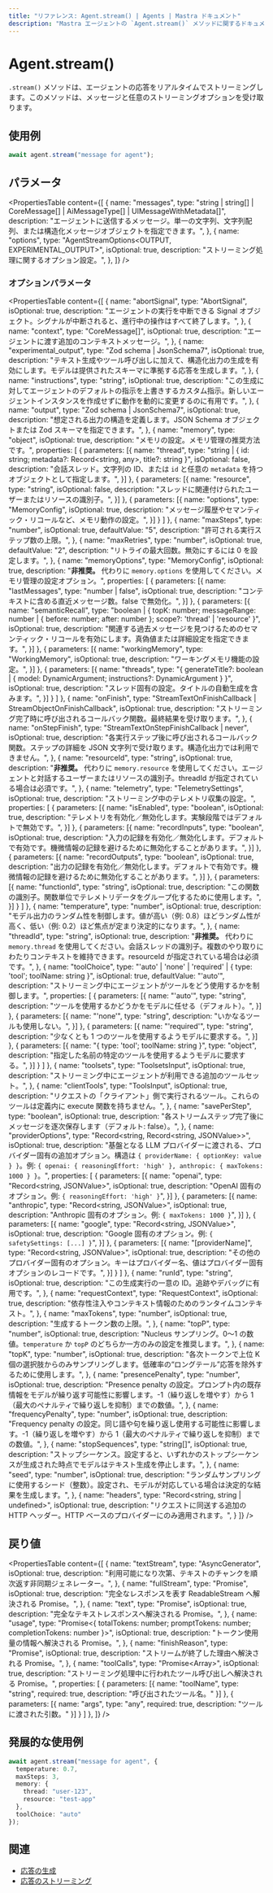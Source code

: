 ```yaml
---
title: "リファレンス: Agent.stream() | Agents | Mastra ドキュメント"
description: "Mastra エージェントの `Agent.stream()` メソッドに関するドキュメント。応答をリアルタイムにストリーミングできます。"
---
```


# Agent.stream()

`.stream()` メソッドは、エージェントの応答をリアルタイムでストリーミングします。このメソッドは、メッセージと任意のストリーミングオプションを受け取ります。

## 使用例

```typescript copy
await agent.stream("message for agent");
```

## パラメータ

<PropertiesTable
  content={[
    {
      name: "messages",
      type: "string | string[] | CoreMessage[] | AiMessageType[] | UIMessageWithMetadata[]",
      description: "エージェントに送信するメッセージ。単一の文字列、文字列配列、または構造化メッセージオブジェクトを指定できます。",
    },
    {
      name: "options",
      type: "AgentStreamOptions<OUTPUT, EXPERIMENTAL_OUTPUT>",
      isOptional: true,
      description: "ストリーミング処理に関するオプション設定。",
    },
  ]}
/>

### オプションパラメータ

<PropertiesTable
  content={[
  {
    name: "abortSignal",
    type: "AbortSignal",
    isOptional: true,
    description:
      "エージェントの実行を中断できる Signal オブジェクト。シグナルが中断されると、進行中の操作はすべて終了します。",
  },
  {
    name: "context",
    type: "CoreMessage[]",
    isOptional: true,
    description: "エージェントに渡す追加のコンテキストメッセージ。",
  },
  {
    name: "experimental_output",
    type: "Zod schema | JsonSchema7",
    isOptional: true,
    description:
      "テキスト生成やツール呼び出しに加えて、構造化出力の生成を有効にします。モデルは提供されたスキーマに準拠する応答を生成します。",
  },
  {
    name: "instructions",
    type: "string",
    isOptional: true,
    description:
      "この生成に対してエージェントのデフォルトの指示を上書きするカスタム指示。新しいエージェントインスタンスを作成せずに動作を動的に変更するのに有用です。",
  },
  {
    name: "output",
    type: "Zod schema | JsonSchema7",
    isOptional: true,
    description:
      "想定される出力の構造を定義します。JSON Schema オブジェクトまたは Zod スキーマを指定できます。",
  },
  {
    name: "memory",
    type: "object",
    isOptional: true,
    description: "メモリの設定。メモリ管理の推奨方法です。",
    properties: [
      {
        parameters: [{
            name: "thread",
            type: "string | { id: string; metadata?: Record<string, any>, title?: string }",
            isOptional: false,
            description: "会話スレッド。文字列の ID、または `id` と任意の `metadata` を持つオブジェクトとして指定します。",
        }]
      },
      {
        parameters: [{
            name: "resource",
            type: "string",
            isOptional: false,
            description: "スレッドに関連付けられたユーザーまたはリソースの識別子。",
        }]
      },
      {
        parameters: [{
            name: "options",
            type: "MemoryConfig",
            isOptional: true,
            description: "メッセージ履歴やセマンティック・リコールなど、メモリ動作の設定。",
        }]
      }
    ]
  },
  {
    name: "maxSteps",
    type: "number",
    isOptional: true,
    defaultValue: "5",
    description: "許可される実行ステップ数の上限。",
  },
  {
    name: "maxRetries",
    type: "number",
    isOptional: true,
    defaultValue: "2",
    description: "リトライの最大回数。無効にするには 0 を設定します。",
  },
  {
    name: "memoryOptions",
    type: "MemoryConfig",
    isOptional: true,
    description:
      "**非推奨。** 代わりに `memory.options` を使用してください。メモリ管理の設定オプション。",
    properties: [
      {
        parameters: [{
          name: "lastMessages",
          type: "number | false",
          isOptional: true,
          description: "コンテキストに含める直近メッセージ数。false で無効化。",
        }]
      },
      {
        parameters: [{
          name: "semanticRecall",
          type: "boolean | { topK: number; messageRange: number | { before: number; after: number }; scope?: 'thread' | 'resource' }",
          isOptional: true,
          description: "関連する過去メッセージを見つけるためのセマンティック・リコールを有効にします。真偽値または詳細設定を指定できます。",
        }]
      },
      {
        parameters: [{
          name: "workingMemory",
          type: "WorkingMemory",
          isOptional: true,
          description: "ワーキングメモリ機能の設定。",
        }]
      },
      {
        parameters: [{
          name: "threads",
          type: "{ generateTitle?: boolean | { model: DynamicArgument<MastraLanguageModel>; instructions?: DynamicArgument<string> } }",
          isOptional: true,
          description: "スレッド固有の設定。タイトルの自動生成を含みます。",
        }]
      }
    ]
  },
  {
    name: "onFinish",
    type: "StreamTextOnFinishCallback<any> | StreamObjectOnFinishCallback<OUTPUT>",
    isOptional: true,
    description:
      "ストリーミング完了時に呼び出されるコールバック関数。最終結果を受け取ります。",
  },
  {
    name: "onStepFinish",
    type: "StreamTextOnStepFinishCallback<any> | never",
    isOptional: true,
    description:
      "各実行ステップ後に呼び出されるコールバック関数。ステップの詳細を JSON 文字列で受け取ります。構造化出力では利用できません。",
  },
  {
    name: "resourceId",
    type: "string",
    isOptional: true,
    description:
      "**非推奨。** 代わりに `memory.resource` を使用してください。エージェントと対話するユーザーまたはリソースの識別子。threadId が指定されている場合は必須です。",
  },
  {
    name: "telemetry",
    type: "TelemetrySettings",
    isOptional: true,
    description:
      "ストリーミング中のテレメトリ収集の設定。",
    properties: [
      {
        parameters: [{
          name: "isEnabled",
          type: "boolean",
          isOptional: true,
          description: "テレメトリを有効化／無効化します。実験段階ではデフォルトで無効です。",
        }]
      },
      {
        parameters: [{
          name: "recordInputs",
          type: "boolean",
          isOptional: true,
          description: "入力の記録を有効化／無効化します。デフォルトで有効です。機微情報の記録を避けるために無効化することがあります。",
        }]
      },
      {
        parameters: [{
          name: "recordOutputs",
          type: "boolean",
          isOptional: true,
          description: "出力の記録を有効化／無効化します。デフォルトで有効です。機微情報の記録を避けるために無効化することがあります。",
        }]
      },
      {
        parameters: [{
          name: "functionId",
          type: "string",
          isOptional: true,
          description: "この関数の識別子。関数単位でテレメトリデータをグループ化するために使用します。",
        }]
      }
    ]
  },
  {
    name: "temperature",
    type: "number",
    isOptional: true,
    description:
      "モデル出力のランダム性を制御します。値が高い（例: 0.8）ほどランダム性が高く、低い（例: 0.2）ほど焦点が定まり決定的になります。",
  },
  {
    name: "threadId",
    type: "string",
    isOptional: true,
    description:
      "**非推奨。** 代わりに `memory.thread` を使用してください。会話スレッドの識別子。複数のやり取りにわたりコンテキストを維持できます。resourceId が指定されている場合は必須です。",
  },
  {
    name: "toolChoice",
    type: "'auto' | 'none' | 'required' | { type: 'tool'; toolName: string }",
    isOptional: true,
    defaultValue: "'auto'",
    description: "ストリーミング中にエージェントがツールをどう使用するかを制御します。",
    properties: [
      {
        parameters: [{
          name: "'auto'",
          type: "string",
          description: "ツールを使用するかどうかをモデルに任せる（デフォルト）。",
        }]
      },
      {
        parameters: [{
          name: "'none'",
          type: "string",
          description: "いかなるツールも使用しない。",
        }]
      },
      {
        parameters: [{
          name: "'required'",
          type: "string",
          description: "少なくとも 1 つのツールを使用するようモデルに要求する。",
        }]
      },
      {
        parameters: [{
          name: "{ type: 'tool'; toolName: string }",
          type: "object",
          description: "指定した名前の特定のツールを使用するようモデルに要求する。",
        }]
      }
    ]
  },
  {
    name: "toolsets",
    type: "ToolsetsInput",
    isOptional: true,
    description:
      "ストリーミング中にエージェントが利用できる追加のツールセット。",
  },
  {
    name: "clientTools",
    type: "ToolsInput",
    isOptional: true,
    description:
      "リクエストの「クライアント」側で実行されるツール。これらのツールは定義内に execute 関数を持ちません。",
  },
  {
    name: "savePerStep",
    type: "boolean",
    isOptional: true,
    description: "各ストリームステップ完了後にメッセージを逐次保存します（デフォルト: false）。",
  },
  {
    name: "providerOptions",
    type: "Record<string, Record<string, JSONValue>>",
    isOptional: true,
    description: "基盤となる LLM プロバイダーに渡される、プロバイダー固有の追加オプション。構造は `{ providerName: { optionKey: value } }`。例: `{ openai: { reasoningEffort: 'high' }, anthropic: { maxTokens: 1000 } }`。",
    properties: [
      {
        parameters: [{
          name: "openai",
          type: "Record<string, JSONValue>",
          isOptional: true,
          description: "OpenAI 固有のオプション。例: `{ reasoningEffort: 'high' }`",
        }]
      },
      {
        parameters: [{
          name: "anthropic",
          type: "Record<string, JSONValue>",
          isOptional: true,
          description: "Anthropic 固有のオプション。例: `{ maxTokens: 1000 }`",
        }]
      },
      {
        parameters: [{
          name: "google",
          type: "Record<string, JSONValue>",
          isOptional: true,
          description: "Google 固有のオプション。例: `{ safetySettings: [...] }`",
        }]
      },
      {
        parameters: [{
          name: "[providerName]",
          type: "Record<string, JSONValue>",
          isOptional: true,
          description: "その他のプロバイダー固有のオプション。キーはプロバイダー名、値はプロバイダー固有オプションのレコードです。",
        }]
      }
    ]
  },
  {
    name: "runId",
    type: "string",
    isOptional: true,
    description: "この生成実行の一意の ID。追跡やデバッグに有用です。",
  },
  {
    name: "requestContext",
    type: "RequestContext",
    isOptional: true,
    description: "依存性注入やコンテキスト情報のためのランタイムコンテキスト。",
  },
  {
    name: "maxTokens",
    type: "number",
    isOptional: true,
    description: "生成するトークン数の上限。",
  },
  {
    name: "topP",
    type: "number",
    isOptional: true,
    description: "Nucleus サンプリング。0〜1 の数値。`temperature` か `topP` のどちらか一方のみの設定を推奨します。",
  },
  {
    name: "topK",
    type: "number",
    isOptional: true,
    description: "各次トークンで上位 K 個の選択肢からのみサンプリングします。低確率の“ロングテール”応答を除外するために使用します。",
  },
  {
    name: "presencePenalty",
    type: "number",
    isOptional: true,
    description: "Presence penalty の設定。プロンプト内の既存情報をモデルが繰り返す可能性に影響します。-1（繰り返しを増やす）から 1（最大のペナルティで繰り返しを抑制）までの数値。",
  },
  {
    name: "frequencyPenalty",
    type: "number",
    isOptional: true,
    description: "Frequency penalty の設定。同じ語や句を繰り返し使用する可能性に影響します。-1（繰り返しを増やす）から 1（最大のペナルティで繰り返しを抑制）までの数値。",
  },
  {
    name: "stopSequences",
    type: "string[]",
    isOptional: true,
    description: "ストップシーケンス。設定すると、いずれかのストップシーケンスが生成された時点でモデルはテキスト生成を停止します。",
  },
  {
    name: "seed",
    type: "number",
    isOptional: true,
    description: "ランダムサンプリングに使用するシード（整数）。設定され、モデルが対応している場合は決定的な結果を生成します。",
  },
  {
    name: "headers",
    type: "Record<string, string | undefined>",
    isOptional: true,
    description: "リクエストに同送する追加の HTTP ヘッダー。HTTP ベースのプロバイダーにのみ適用されます。",
  }
]}
/>

## 戻り値

<PropertiesTable
  content={[
    {
      name: "textStream",
      type: "AsyncGenerator<string>",
      isOptional: true,
      description:
        "利用可能になり次第、テキストのチャンクを順次返す非同期ジェネレーター。",
    },
    {
      name: "fullStream",
      type: "Promise<ReadableStream>",
      isOptional: true,
      description:
        "完全なレスポンスを表す ReadableStream へ解決される Promise。",
    },
    {
      name: "text",
      type: "Promise<string>",
      isOptional: true,
      description:
        "完全なテキストレスポンスへ解決される Promise。",
    },
    {
      name: "usage",
      type: "Promise<{ totalTokens: number; promptTokens: number; completionTokens: number }>",
      isOptional: true,
      description:
        "トークン使用量の情報へ解決される Promise。",
    },
    {
      name: "finishReason",
      type: "Promise<string>",
      isOptional: true,
      description:
        "ストリームが終了した理由へ解決される Promise。",
    },
    {
      name: "toolCalls",
      type: "Promise<Array<ToolCall>>",
      isOptional: true,
      description:
        "ストリーミング処理中に行われたツール呼び出しへ解決される Promise。",
      properties: [
        {
          parameters: [{
            name: "toolName",
            type: "string",
            required: true,
            description: "呼び出されたツール名。"
          }]
        },
        {
          parameters: [{
            name: "args",
            type: "any",
            required: true,
            description: "ツールに渡された引数。"
          }]
        }
      ]
    },
  ]}
/>

## 発展的な使用例

```typescript showLineNumbers copy
await agent.stream("message for agent", {
  temperature: 0.7,
  maxSteps: 3,
  memory: {
    thread: "user-123",
    resource: "test-app"
  },
  toolChoice: "auto"
});
```

## 関連

- [応答の生成](../../docs/agents/overview.mdx#generating-responses)
- [応答のストリーミング](../../docs/agents/overview.mdx#streaming-responses)